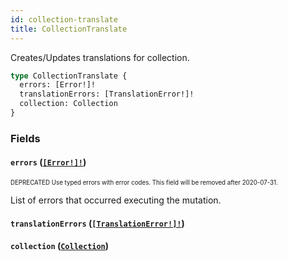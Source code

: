 ```yaml
---
id: collection-translate
title: CollectionTranslate
---
```


Creates/Updates translations for collection.

```graphql
type CollectionTranslate {
  errors: [Error!]!
  translationErrors: [TranslationError!]!
  collection: Collection
}
```

### Fields

#### `errors` ([`[Error!]!`](/api-reference/objects/error.mdx))

<sub><sup><span className="deprecatedTag">DEPRECATED</span> Use typed errors with error codes. This field will be removed after 2020-07-31.</sup></sub>

List of errors that occurred executing the mutation.

#### `translationErrors` ([`[TranslationError!]!`](/api-reference/objects/translation-error.mdx))

#### `collection` ([`Collection`](/api-reference/objects/collection.mdx))
